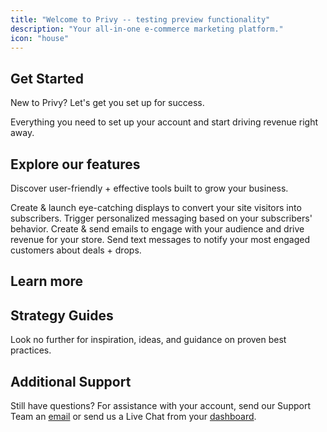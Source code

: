 ```yaml
---
title: "Welcome to Privy -- testing preview functionality"
description: "Your all-in-one e-commerce marketing platform."
icon: "house"
---
```


## Get Started

New to Privy? Let's get you set up for success.

<Card title="Quickstart" icon="rocket" horizontal={true} href="/docs/get-started/getting-started/start-here">
  Everything you need to set up your account and start driving revenue right away.
</Card>

## Explore our features

Discover user-friendly + effective tools built to grow your business.

<CardGroup cols={2}>
  <Card title="Grow your list" href="/docs/learn/displays/displays-overview" img="/images/home/grow-list-graphic.png">
    Create & launch eye-catching displays to convert your site visitors into subscribers.
  </Card>

  <Card title="Automate your email strategy" href="/docs/learn/automations/automations-overview" img="/images/home/automation-graphic.png">
    Trigger personalized messaging based on your subscribers' behavior.
  </Card>

  <Card title="Send personalized emails" href="/docs/learn/email-campaigns/overview" img="/images/home/email-campaign-graphic.png">
    Create & send emails to engage with your audience and drive revenue for your store.
  </Card>

  <Card title="Drive revenue with SMS" href="/docs/learn/sms-campaigns/send-a-text-campaign" img="/images/home/sms-graphic.png">
    Send text messages to notify your most engaged customers about deals + drops.
  </Card>
</CardGroup>

## <Icon icon="circle-question" /> Learn more

<CardGroup cols={3}>
  <Card title="Content" horizontal={true} href="/docs/learn/content/overview" />

  <Card title="Contacts" href="/docs/learn/contact-management/overview" />

  <Card title="Deliverability" href="/docs/learn/deliverability/overview" />

  <Card title="Compliance" href="/docs/learn/compliance/overview" />

  <Card title="Integrations" href="/docs/learn/integrations/overview-integrations" />

  <Card title="Account + Billing" />
</CardGroup>

## <Icon icon="sparkles" /> Strategy Guides

Look no further for inspiration, ideas, and guidance on proven best practices.

<CardGroup cols={3}>
  <Card title="List Growth" horizontal={true} href="/docs/guides/list-growth/overview" />

  <Card title="Automations" horizontal={true} href="/docs/guides/automations/overview" />

  <Card title="Campaigns" horizontal={true} href="/docs/guides/campaigns/overview" />
</CardGroup>

<CardGroup cols={2}>
  <Card title="Segmentation" horizontal={true} href="/docs/guides/segmentation/overview" />

  <Card title="Deliverability" horizontal={true} href="/docs/guides/deliverability/overview" />
</CardGroup>

## <Icon icon="user-headset" /> Additional Support

Still have questions? For assistance with your account, send our Support Team an [email](mailto:support@privy.com) or send us a Live Chat from your [dashboard](https://dashboard.privy.com/).